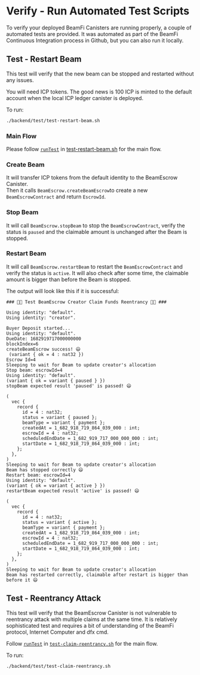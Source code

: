 # Verify - Run Automated Test Scripts

To verify your deployed BeamFi Canisters are running properly, a couple of automated tests are provided. It was automated as part of the BeamFi Continuous Integration process in Github, but you can also run it locally.

## Test - Restart Beam

This test will verify that the new beam can be stopped and restarted without any issues.

You will need ICP tokens. The good news is 100 ICP is minted to the default account when the local ICP ledger canister is deployed.

To run:

```bash
./backend/test/test-restart-beam.sh
```

### Main Flow

Please follow [`runTest`](https://github.com/BeamFi/BeamFiProtocol/blob/23101f93860397a4360aac7d4a4ac2bcf6e8f32d/backend/test/test-restart-beam.sh#L145) in [test-restart-beam.sh](https://github.com/BeamFi/BeamFiProtocol/blob/main/backend/test/test-restart-beam.sh) for the main flow.

 
<Steps>
 
### Create Beam
It will transfer ICP tokens from the default identity to the BeamEscrow Canister.  
Then it calls `BeamEscrow.createBeamEscrow`to create a new `BeamEscrowContract` and return `EscrowId`.

### Stop Beam

It will call `BeamEscrow.stopBeam` to stop the `BeamEscrowContract`, verify the status is `paused` and the claimable amount is unchanged after the Beam is stopped.

### Restart Beam

It will call `BeamEscrow.restartBeam` to restart the `BeamEscrowContract` and verify the status is `active`. It will also check after some time, the claimable amount is bigger than before the Beam is stopped.

</Steps>

The output will look like this if it is successful:

```
### 🧑‍💻 Test BeamEscrow Creator Claim Funds Reentrancy 🧑‍💻 ###

Using identity: "default".
Using identity: "creator".

Buyer Deposit started...
Using identity: "default".
DueDate: 1682919717000000000
blockIndex=6
createBeamEscrow success! 😃
 (variant { ok = 4 : nat32 })
Escrow Id=4
Sleeping to wait for Beam to update creator's allocation
Stop beam: escrowId=4
Using identity: "default".
(variant { ok = variant { paused } })
stopBeam expected result 'paused' is passed! 😃

(
  vec {
    record {
      id = 4 : nat32;
      status = variant { paused };
      beamType = variant { payment };
      createdAt = 1_682_918_719_864_039_000 : int;
      escrowId = 4 : nat32;
      scheduledEndDate = 1_682_919_717_000_000_000 : int;
      startDate = 1_682_918_719_864_039_000 : int;
    };
  },
)
Sleeping to wait for Beam to update creator's allocation
Beam has stopped correctly 😃
Restart beam: escrowId=4
Using identity: "default".
(variant { ok = variant { active } })
restartBeam expected result 'active' is passed! 😃

(
  vec {
    record {
      id = 4 : nat32;
      status = variant { active };
      beamType = variant { payment };
      createdAt = 1_682_918_719_864_039_000 : int;
      escrowId = 4 : nat32;
      scheduledEndDate = 1_682_919_717_000_000_000 : int;
      startDate = 1_682_918_719_864_039_000 : int;
    };
  },
)
Sleeping to wait for Beam to update creator's allocation
Beam has restarted correctly, claimable after restart is bigger than before it 😃
```

## Test - Reentrancy Attack

This test will verify that the BeamEscrow Canister is not vulnerable to reentrancy attack with multiple claims at the same time. It is relatively sophisticated test and requires a bit of understanding of the BeamFi protocol, Internet Computer and dfx cmd.

Follow [`runTest`](https://github.com/BeamFi/BeamFiProtocol/blob/23101f93860397a4360aac7d4a4ac2bcf6e8f32d/backend/test/test-claim-reentrancy.sh#L157) in [`test-claim-reentrancy.sh`](https://github.com/BeamFi/BeamFiProtocol/blob/main/backend/test/test-claim-reentrancy.sh) for the main flow.

To run:

```bash
./backend/test/test-claim-reentrancy.sh
```
